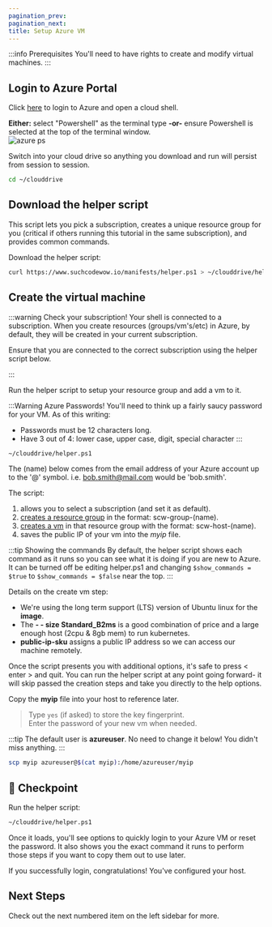 ```yaml
---
pagination_prev:
pagination_next:
title: Setup Azure VM
---
```


:::info Prerequisites
You'll need to have rights to create and modify virtual machines.
:::

## Login to Azure Portal

Click [here](https://portal.azure.com/#cloudshell) to login to Azure and open a cloud shell.

**Either:** select "Powershell" as the terminal type **-or-** ensure Powershell is selected at the top of the terminal window.  
![azure ps](/img/powershell.png)

Switch into your cloud drive so anything you download and run will persist from session to session.

```bash
cd ~/clouddrive
```

## Download the helper script

This script lets you pick a subscription, creates a unique resource group for you (critical if others running this tutorial in the same subscription), and provides common commands.

Download the helper script:

```bash
curl https://www.suchcodewow.io/manifests/helper.ps1 > ~/clouddrive/helper.ps1
```

## Create the virtual machine

:::warning Check your subscription!
Your shell is connected to a subscription. When you create resources (groups/vm's/etc) in Azure, by default, they will be created in your current subscription.

Ensure that you are connected to the correct subscription using the helper script below.

:::

Run the helper script to setup your resource group and add a vm to it.

:::Warning Azure Passwords!
You'll need to think up a fairly saucy password for your VM. As of this writing:

- Passwords must be 12 characters long.
- Have 3 out of 4: lower case, upper case, digit, special character
  :::

```bash
~/clouddrive/helper.ps1
```

The (name) below comes from the email address of your Azure account up to the '@' symbol. i.e. bob.smith@mail.com would be 'bob.smith'.

The script:

1. allows you to select a subscription (and set it as default).
1. [creates a resource group](https://docs.microsoft.com/en-us/cli/azure/group?view=azure-cli-latest) in the format: scw-group-(name).
1. [creates a vm](https://docs.microsoft.com/en-us/cli/azure/vm?view=azure-cli-latest#az-vm-create) in that resource group with the format: scw-host-(name).
1. saves the public IP of your vm into the _myip_ file.

:::tip Showing the commands
By default, the helper script shows each command as it runs so you can see what it is doing if you are new to Azure. It can be turned off be editing helper.ps1 and changing `$show_commands = $true` to `$show_commands = $false` near the top.
:::

Details on the create vm step:

- We're using the long term support (LTS) version of Ubuntu linux for the **image**.
- The **- - size Standard_B2ms** is a good combination of price and a large enough host (2cpu & 8gb mem) to run kubernetes.
- **public-ip-sku** assigns a public IP address so we can access our machine remotely.

Once the script presents you with additional options, it's safe to press < enter > and quit. You can run the helper script at any point going forward- it will skip passed the creation steps and take you directly to the help options.

Copy the **myip** file into your host to reference later.

> Type `yes` (if asked) to store the key fingerprint.  
> Enter the password of your new vm when needed.

:::tip
The default user is **azureuser**. No need to change it below! You didn't miss anything.
:::

```bash
scp myip azureuser@$(cat myip):/home/azureuser/myip
```

## :checkered_flag: Checkpoint

Run the helper script:

```bash
~/clouddrive/helper.ps1
```

Once it loads, you'll see options to quickly login to your Azure VM or reset the password. It also shows you the exact command it runs to perform those steps if you want to copy them out to use later.

If you successfully login, congratulations! You've configured your host.

## Next Steps

Check out the next numbered item on the left sidebar for more.
